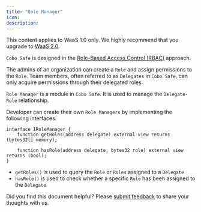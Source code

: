 ```yaml
---
title: "Role Manager"
icon: 
description: 
---
```

<Note>This content applies to WaaS 1.0 only. We highly recommend that you upgrade to [WaaS 2.0](/v2/guides/overview/introduction).</Note>

`Cobo Safe` is designed in the [Role-Based Access Control (RBAC)](https://en.wikipedia.org/wiki/Role-based\_access\_control) approach.

The admins of an organization can create a `Role` and assign permissions to the `Role`. Team members, often referred to as `Delegates` in `Cobo Safe`, can only acquire permissions through their delegated roles.

`Role Manager` is a module in `Cobo Safe`. It is used to manage the `Delegate-Role` relationship.

Developer can create their own `Role Managers` by implementing the following interfaces:

```solidity
interface IRoleManager {
    function getRoles(address delegate) external view returns (bytes32[] memory);

    function hasRole(address delegate, bytes32 role) external view returns (bool);
}
```

* `getRoles()` is used to query the `Role` or `Roles` assigned to a `Delegate`
* `hasRole()` is used to check whether a specific `Role` has been assigned to the `Delegate`

<Tip>Did you find this document helpful? Please [submit feedback](https://forms.zohopublic.com/cobo/form/DocumentFeedbackForm/formperma/QvLOhxJv1_JMsJ-1dleZ8Itb_7rzN-LtgvsDdxosoVI) to share your thoughts with us.</Tip>